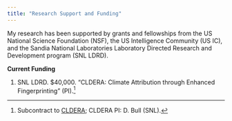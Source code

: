 ```yaml
---
title: "Research Support and Funding"
---
```


My research has been supported by grants and fellowships from the US National Science Foundation (NSF), the US Intelligence Community (US IC), and the Sandia National Laboratories Laboratory Directed Research and Development program (SNL LDRD). 

**Current Funding**

1. SNL LDRD. $40,000. "CLDERA: Climate Attribution through Enhanced Fingerprinting" (PI).^[Subcontract to [CLDERA](https://www.sandia.gov/cldera/); CLDERA PI: D. Bull (SNL).]
